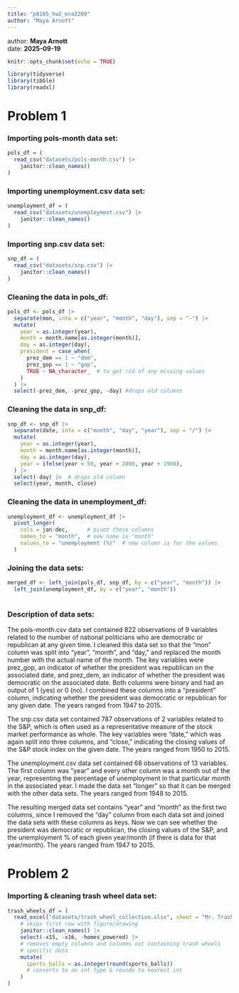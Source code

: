 ```yaml
---
title: "p8105_hw2_mra2209"
author: "Maya Arnott"
---
```


author: **Maya Arnott**   
date: **2025-09-19**

```r
knitr::opts_chunk$set(echo = TRUE)
```

```r
library(tidyverse)
library(tibble)
library(readxl)
```

# Problem 1 
### Importing pols-month data set:
```r
pols_df = (
  read_csv("datasets/pols-month.csv") |> 
    janitor::clean_names()
)

```

### Importing unemployment.csv data set:
```r
unemployment_df = (
  read_csv("datasets/unemployment.csv") |> 
    janitor::clean_names()
)
```

### Importing snp.csv data set:
```r
snp_df = (
  read_csv("datasets/snp.csv") |> 
    janitor::clean_names()
)
```

### Cleaning the data in pols_df:
```r
pols_df <- pols_df |> 
  separate(mon, into = c("year", "month", "day"), sep = "-") |> 
  mutate(
    year = as.integer(year),
    month = month.name[as.integer(month)],
    day = as.integer(day),
    president = case_when(
      prez_dem == 1 ~ "dem",
      prez_gop == 1 ~ "gop",
      TRUE ~ NA_character_  # to get rid of any missing values
    )
  ) |> 
  select(-prez_dem, -prez_gop, -day) #drops old columns
```

### Cleaning the data in snp_df:
```r
snp_df <- snp_df |> 
  separate(date, into = c("month", "day", "year"), sep = "/") |> 
  mutate(
    year = as.integer(year),
    month = month.name[as.integer(month)],
    day = as.integer(day),
    year = ifelse(year < 50, year + 2000, year + 1900),
  ) |> 
  select(-day) |>  # drops old column
  select(year, month, close)
```

### Cleaning the data in unemployment_df:
```r
unemployment_df <- unemployment_df |> 
  pivot_longer(
    cols = jan:dec,      # pivot these columns
    names_to = "month",  # new name is "month"
    values_to = "unemployment (%)"  # new column is for the values
  )
```

### Joining the data sets:
```r
merged_df <- left_join(pols_df, snp_df, by = c("year", "month")) |>
  left_join(unemployment_df, by = c("year", "month"))
  
```
### Description of data sets:  
The pols-month.csv data set contained 822 observations of 9 variables related to the number of national politicians who are democratic or republican at any given time. I cleaned this data set so that the "mon" column was split into "year", "month", and "day," and replaced the month number with the actual name of the month. The key variables were prez_gop, an indicator of whether the president was republican on the associated date, and prez_dem, an indicator of whether the president was democratic on the associated date. Both columns were binary and had an output of 1 (yes) or 0 (no). I combined these columns into a "president" column, indicating whether the president was democratic or republican for any given date. The years ranged from 1947 to 2015.

The snp.csv data set contained 787 observations of 2 variables related to the S&P, which is often used as a representative measure of the stock market performance as whole. The key variables were "date," which was again split into three columns, and "close," indicating the closing values of the S&P stock index on the given date. The years ranged from 1950 to 2015.

The unemployment.csv data set contained 68 observations of 13 variables. The first column was "year" and every other column was a month out of the year, representing the percentage of unemployment in that particular month in the associated year. I made the data set "longer" so that it can be merged with the other data sets. The years ranged from 1948 to 2015.

The resulting merged data set contains "year" and "month" as the first two columns, since I removed the "day" column from each data set and joined the data sets with these columns as keys. Now we can see whether the president was democratic or republican, the closing values of the S&P, and the unemployment % of each given year/month (if there is data for that year/month). The years ranged from 1947 to 2015. 

# Problem 2

### Importing & cleaning trash wheel data set:
```r
trash_wheels_df = (
  read_excel("datasets/trash_wheel_collection.xlsx", sheet = "Mr. Trash Wheel", skip = 1) |>  
    # skips first row with figure/drawing
    janitor::clean_names() |> 
    select(-x15, -x16, -homes_powered) |>  
    # removes empty columns and columns not containing trash wheels 
    # specific data
    mutate(
      sports_balls = as.integer(round(sports_balls))
      # converts to an int type & rounds to nearest int
    )
)
```



